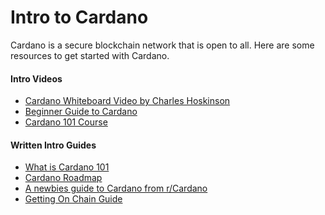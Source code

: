 # Intro to Cardano

Cardano is a secure blockchain network that is open to all. Here are some resources to get started with Cardano. 

#### Intro Videos
- [Cardano Whiteboard Video by Charles Hoskinson](https://www.youtube.com/watch?v=Ja9D0kpksxw)
- [Beginner Guide to Cardano](https://www.youtube.com/watch?v=DX5mj8binQw)
- [Cardano 101 Course](https://www.youtube.com/watch?v=2csG9sR5j7w)

#### Written Intro Guides
- [What is Cardano 101](https://www.essentialcardano.io/article/what-is-cardano-cardano-101) 
- [Cardano Roadmap](https://roadmap.cardano.org/en/)
- [A newbies guide to Cardano from r/Cardano](https://www.reddit.com/r/cardano/comments/lnj5ne/getting_started_guide_a_newbies_guide_to_cardano/)
- [Getting On Chain Guide](https://buildingoncardano.dev/getting-on-chain)

